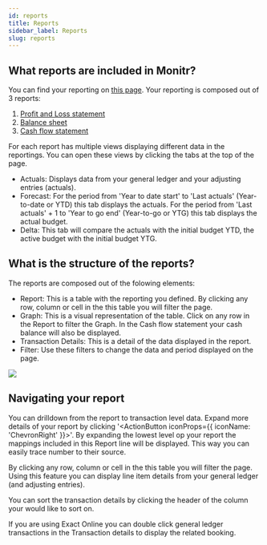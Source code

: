 ```yaml
---
id: reports
title: Reports
sidebar_label: Reports
slug: reports
---
```




## What reports are included in Monitr?

You can find your reporting on [this page](https://app.monitr.be/dashboard/reports/pl/actuals).
Your reporting is composed out of 3 reports:
1. [Profit and Loss statement](https://app.monitr.be/dashboard/reports/pl/actuals)
1. [Balance sheet](https://app.monitr.be/dashboard/reports/bs/actuals)
1. [Cash flow statement](https://app.monitr.be/dashboard/reports/cf/actuals)


For each report has multiple views displaying different data in the reportings. You can open these views by clicking the tabs at the top of the page.
- Actuals: Displays data from your general ledger and your adjusting entries (actuals).
- Forecast: For the period from 'Year to date start' to 'Last actuals' (Year-to-date or YTD) this tab displays the actuals. For the period from 'Last actuals' + 1 to 'Year to go end' (Year-to-go or YTG) this tab displays the actual budget.
- Delta: This tab will compare the actuals with the initial budget YTD, the active budget with the initial budget YTG.

## What is the structure of the reports?
The reports are composed out of the folowing elements:
- Report: This is a table with the reporting you defined. By clicking any row, column or cell in the this table you will filter the page.
- Graph: This is a visual representation of the table. Click on any row in the Report to filter the Graph. In the Cash flow statement your cash balance will also be displayed.
- Transaction Details: This is a detail of the data displayed in the report.
- Filter: Use these filters to change the data and period displayed on the page.

<BrowserFrame>
  <img src={structureScreenshot} />
</BrowserFrame>

## Navigating your report
You can drilldown from the report to transaction level data.
Expand more details of your report by clicking '<ActionButton iconProps={{ iconName: 'ChevronRight' }}></ActionButton>'.
By expanding the lowest level op your report the mappings included in this Report line will be displayed. This way you can easily trace number to their source.

By clicking any row, column or cell in the this table you will filter the page. Using this feature you can display line item details from your general ledger (and adjusting entries).

You can sort the transaction details by clicking the header of the column your would like to sort on.

If you are using Exact Online you can double click general ledger transactions in the Transaction details to display the related booking.



